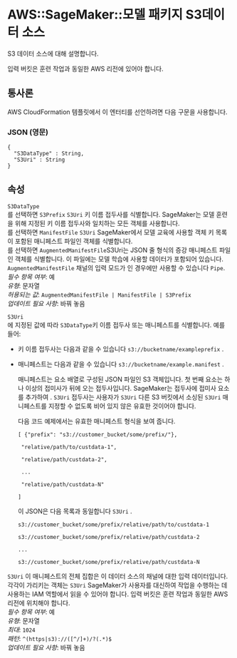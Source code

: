 # AWS::SageMaker::모델 패키지 S3데이터 소스

S3 데이터 소스에 대해 설명합니다.

입력 버킷은 훈련 작업과 동일한 AWS 리전에 있어야 합니다.

## 통사론

AWS CloudFormation 템플릿에서 이 엔터티를 선언하려면 다음 구문을 사용합니다.

### JSON (영문)

```
{
  "S3DataType" : String,
  "S3Uri" : String
}
```

## 속성

`S3DataType`  
를 선택하면 `S3Prefix` `S3Uri` 키 이름 접두사를 식별합니다. SageMaker는 모델 훈련을 위해 지정된 키 이름 접두사와 일치하는 모든 객체를 사용합니다.  
를 선택하면 `ManifestFile` `S3Uri` SageMaker에서 모델 교육에 사용할 객체 키 목록이 포함된 매니페스트 파일인 객체를 식별합니다.  
를 선택하면 `AugmentedManifestFile`S3Uri는 JSON 줄 형식의 증강 매니페스트 파일인 객체를 식별합니다. 이 파일에는 모델 학습에 사용할 데이터가 포함되어 있습니다. `AugmentedManifestFile` 채널의 입력 모드가 인 경우에만 사용할 수 있습니다 `Pipe`.  
_필수 항목 여부_: 예  
_유형_: 문자열  
_허용되는 값_: `AugmentedManifestFile | ManifestFile | S3Prefix`  
_업데이트 필요 사항_: 바꿔 놓음

`S3Uri`  
에 지정된 값에 따라 `S3DataType`키 이름 접두사 또는 매니페스트를 식별합니다. 예를 들어:

- 키 이름 접두사는 다음과 같을 수 있습니다 `s3://bucketname/exampleprefix` .
- 매니페스트는 다음과 같을 수 있습니다 `s3://bucketname/example.manifest` .

  매니페스트는 요소 배열로 구성된 JSON 파일인 S3 객체입니다. 첫 번째 요소는 하나 이상의 접미사가 뒤에 오는 접두사입니다. SageMaker는 접두사에 접미사 요소를 추가하여 . `S3Uri` 접두사는 사용자가 `S3Uri` 다른 S3 버킷에서 소싱된 `S3Uri` 매니페스트를 지정할 수 없도록 비어 있지 않은 유효한 것이어야 합니다.

  다음 코드 예제에서는 유효한 매니페스트 형식을 보여 줍니다.

  `[ {"prefix": "s3://customer_bucket/some/prefix/"},`

  ` "relative/path/to/custdata-1",`

  ` "relative/path/custdata-2",`

  ` ...`

  ` "relative/path/custdata-N"`

  `]`

  이 JSON은 다음 목록과 동일합니다 `S3Uri` .

  `s3://customer_bucket/some/prefix/relative/path/to/custdata-1`

  `s3://customer_bucket/some/prefix/relative/path/custdata-2`

  `...`

  `s3://customer_bucket/some/prefix/relative/path/custdata-N`

`S3Uri` 이 매니페스트의 전체 집합은 이 데이터 소스의 채널에 대한 입력 데이터입니다. 각각이 가리키는 객체는 `S3Uri` SageMaker가 사용자를 대신하여 작업을 수행하는 데 사용하는 IAM 역할에서 읽을 수 있어야 합니다.
입력 버킷은 훈련 작업과 동일한 AWS 리전에 위치해야 합니다.  
_필수 항목 여부_: 예  
_유형_: 문자열  
_최대_: `1024`  
_패턴_: `^(https|s3)://([^/]+)/?(.*)$`  
_업데이트 필요 사항_: 바꿔 놓음
